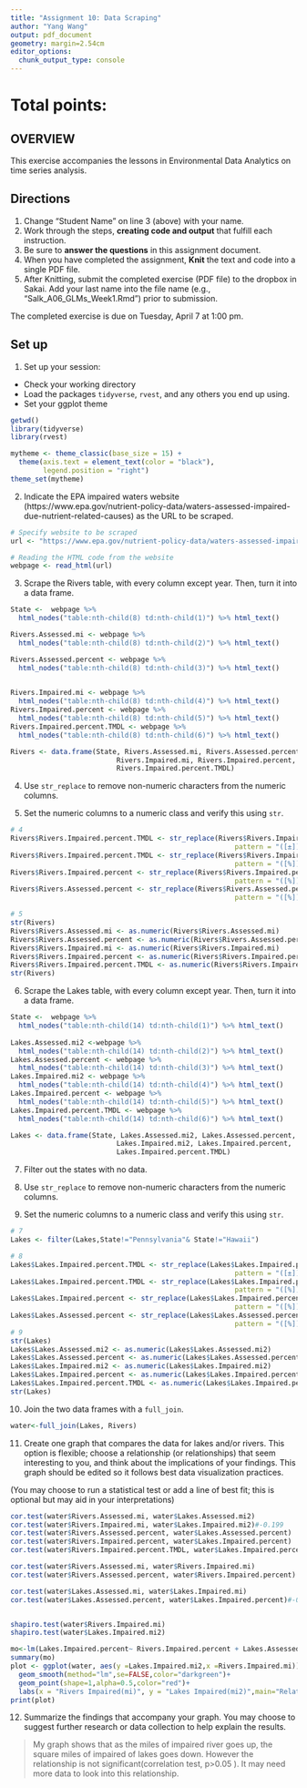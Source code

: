 ```yaml
---
title: "Assignment 10: Data Scraping"
author: "Yang Wang"
output: pdf_document
geometry: margin=2.54cm
editor_options: 
  chunk_output_type: console
---
```


# Total points:

## OVERVIEW

This exercise accompanies the lessons in Environmental Data Analytics on time series analysis. 

## Directions
1. Change "Student Name" on line 3 (above) with your name.
3. Work through the steps, **creating code and output** that fulfill each instruction.
4. Be sure to **answer the questions** in this assignment document.
6. When you have completed the assignment, **Knit** the text and code into a single PDF file.
8. After Knitting, submit the completed exercise (PDF file) to the dropbox in Sakai. Add your last name into the file name (e.g., "Salk_A06_GLMs_Week1.Rmd") prior to submission.

The completed exercise is due on Tuesday, April 7 at 1:00 pm.

## Set up 
1. Set up your session:

* Check your working directory
* Load the packages `tidyverse`, `rvest`, and any others you end up using.
* Set your ggplot theme

```r
getwd()
library(tidyverse)
library(rvest)

mytheme <- theme_classic(base_size = 15) +
  theme(axis.text = element_text(color = "black"), 
        legend.position = "right")
theme_set(mytheme)
```

2. Indicate the EPA impaired waters website (https://www.epa.gov/nutrient-policy-data/waters-assessed-impaired-due-nutrient-related-causes) as the URL to be scraped. 

```r
# Specify website to be scraped
url <- "https://www.epa.gov/nutrient-policy-data/waters-assessed-impaired-due-nutrient-related-causes"

# Reading the HTML code from the website
webpage <- read_html(url)

```

3. Scrape the Rivers table, with every column except year. Then, turn it into a data frame.

```r

State <-  webpage %>%
  html_nodes("table:nth-child(8) td:nth-child(1)") %>% html_text()

Rivers.Assessed.mi <- webpage %>%
  html_nodes("table:nth-child(8) td:nth-child(2)") %>% html_text()

Rivers.Assessed.percent <- webpage %>%
  html_nodes("table:nth-child(8) td:nth-child(3)") %>% html_text()

  
Rivers.Impaired.mi <- webpage %>%
  html_nodes("table:nth-child(8) td:nth-child(4)") %>% html_text()
Rivers.Impaired.percent <- webpage %>%
  html_nodes("table:nth-child(8) td:nth-child(5)") %>% html_text()
Rivers.Impaired.percent.TMDL <- webpage %>%
  html_nodes("table:nth-child(8) td:nth-child(6)") %>% html_text()

Rivers <- data.frame(State, Rivers.Assessed.mi, Rivers.Assessed.percent, 
                          Rivers.Impaired.mi, Rivers.Impaired.percent, 
                          Rivers.Impaired.percent.TMDL)
```

4. Use `str_replace` to remove non-numeric characters from the numeric columns. 

5. Set the numeric columns to a numeric class and verify this using `str`.

```r
# 4
Rivers$Rivers.Impaired.percent.TMDL <- str_replace(Rivers$Rivers.Impaired.percent.TMDL, 
                                                       pattern = "([±])", replacement = "")
Rivers$Rivers.Impaired.percent.TMDL <- str_replace(Rivers$Rivers.Impaired.percent.TMDL, 
                                                       pattern = "([%])", replacement = "")
Rivers$Rivers.Impaired.percent <- str_replace(Rivers$Rivers.Impaired.percent, 
                                                       pattern = "([%])", replacement = "")
Rivers$Rivers.Assessed.percent <- str_replace(Rivers$Rivers.Assessed.percent, 
                                                       pattern = "([%])", replacement = "")

# 5
str(Rivers)
Rivers$Rivers.Assessed.mi <- as.numeric(Rivers$Rivers.Assessed.mi)
Rivers$Rivers.Assessed.percent <- as.numeric(Rivers$Rivers.Assessed.percent)
Rivers$Rivers.Impaired.mi <- as.numeric(Rivers$Rivers.Impaired.mi)
Rivers$Rivers.Impaired.percent <- as.numeric(Rivers$Rivers.Impaired.percent)
Rivers$Rivers.Impaired.percent.TMDL <- as.numeric(Rivers$Rivers.Impaired.percent.TMDL)
str(Rivers)
```

6. Scrape the Lakes table, with every column except year. Then, turn it into a data frame.

```r
State <-  webpage %>%
  html_nodes("table:nth-child(14) td:nth-child(1)") %>% html_text()
  
Lakes.Assessed.mi2 <-webpage %>%
  html_nodes("table:nth-child(14) td:nth-child(2)") %>% html_text() 
Lakes.Assessed.percent <- webpage %>%
  html_nodes("table:nth-child(14) td:nth-child(3)") %>% html_text()
Lakes.Impaired.mi2 <- webpage %>%
  html_nodes("table:nth-child(14) td:nth-child(4)") %>% html_text()
Lakes.Impaired.percent <- webpage %>%
  html_nodes("table:nth-child(14) td:nth-child(5)") %>% html_text()
Lakes.Impaired.percent.TMDL <- webpage %>%
  html_nodes("table:nth-child(14) td:nth-child(6)") %>% html_text()

Lakes <- data.frame(State, Lakes.Assessed.mi2, Lakes.Assessed.percent, 
                          Lakes.Impaired.mi2, Lakes.Impaired.percent, 
                          Lakes.Impaired.percent.TMDL)

```

7. Filter out the states with no data. 

8. Use `str_replace` to remove non-numeric characters from the numeric columns. 

9. Set the numeric columns to a numeric class and verify this using `str`.
```r
# 7
Lakes <- filter(Lakes,State!="Pennsylvania"& State!="Hawaii")

# 8
Lakes$Lakes.Impaired.percent.TMDL <- str_replace(Lakes$Lakes.Impaired.percent.TMDL, 
                                                       pattern = "([±])", replacement = "")
Lakes$Lakes.Impaired.percent.TMDL <- str_replace(Lakes$Lakes.Impaired.percent.TMDL, 
                                                       pattern = "([%])", replacement = "")
Lakes$Lakes.Impaired.percent <- str_replace(Lakes$Lakes.Impaired.percent, 
                                                       pattern = "([%])", replacement = "")
Lakes$Lakes.Assessed.percent <- str_replace(Lakes$Lakes.Assessed.percent, 
                                                       pattern = "([%])", replacement = "")
# 9
str(Lakes)
Lakes$Lakes.Assessed.mi2 <- as.numeric(Lakes$Lakes.Assessed.mi2)
Lakes$Lakes.Assessed.percent <- as.numeric(Lakes$Lakes.Assessed.percent)
Lakes$Lakes.Impaired.mi2 <- as.numeric(Lakes$Lakes.Impaired.mi2)
Lakes$Lakes.Impaired.percent <- as.numeric(Lakes$Lakes.Impaired.percent)
Lakes$Lakes.Impaired.percent.TMDL <- as.numeric(Lakes$Lakes.Impaired.percent.TMDL)
str(Lakes)

```

10. Join the two data frames with a `full_join`.

```r

water<-full_join(Lakes, Rivers)

```

11. Create one graph that compares the data for lakes and/or rivers. This option is flexible; choose a relationship (or relationships) that seem interesting to you, and think about the implications of your findings. This graph should be edited so it follows best data visualization practices. 

(You may choose to run a statistical test or add a line of best fit; this is optional but may aid in your interpretations)
```r
cor.test(water$Rivers.Assessed.mi, water$Lakes.Assessed.mi2)
cor.test(water$Rivers.Impaired.mi, water$Lakes.Impaired.mi2)#-0.199
cor.test(water$Rivers.Assessed.percent, water$Lakes.Assessed.percent)
cor.test(water$Rivers.Impaired.percent, water$Lakes.Impaired.percent)
cor.test(water$Rivers.Impaired.percent.TMDL, water$Lakes.Impaired.percent.TMDL)

cor.test(water$Rivers.Assessed.mi, water$Rivers.Impaired.mi)
cor.test(water$Rivers.Assessed.percent, water$Rivers.Impaired.percent)

cor.test(water$Lakes.Assessed.mi, water$Lakes.Impaired.mi)
cor.test(water$Lakes.Assessed.percent, water$Lakes.Impaired.percent)#-0.156


shapiro.test(water$Rivers.Impaired.mi)
shapiro.test(water$Lakes.Impaired.mi2)

mo<-lm(Lakes.Impaired.percent~ Rivers.Impaired.percent + Lakes.Assessed.percent,data=water)
summary(mo)
plot <- ggplot(water, aes(y =Lakes.Impaired.mi2,x =Rivers.Impaired.mi))+
  geom_smooth(method="lm",se=FALSE,color="darkgreen")+
  geom_point(shape=1,alpha=0.5,color="red")+
  labs(x = "Rivers Impaired(mi)", y = "Lakes Impaired(mi2)",main="Relationship between impaired rivers and lakes") 
print(plot)
```

12. Summarize the findings that accompany your graph. You may choose to suggest further research or data collection to help explain the results.

>My graph shows that as the miles of impaired river goes up, the square miles of impaired of lakes goes down. However the relationship is not significant(correlation test, p>0.05 ). It may need more data to look into this relationship.
